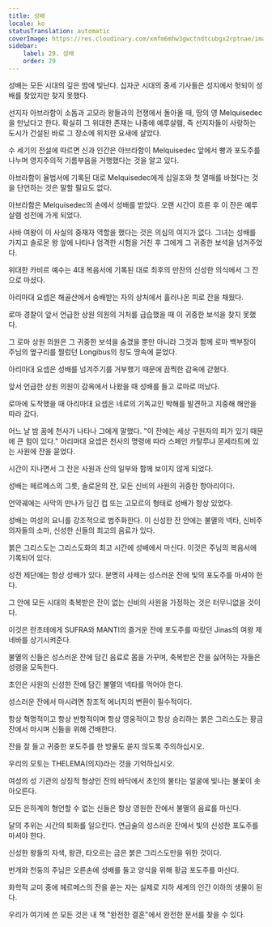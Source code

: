 ```yaml
---
title: 성배
locale: ko
statusTranslation: automatic
coverImage: https://res.cloudinary.com/xmfm6mhw3gwctndtcubgx2rptnae/image/upload/v1741354419/small_cover_la_gran_rebelion_28716e29d2.webp
sidebar:
    label: 29. 성배
    order: 29
---
```

성배는 모든 시대의 깊은 밤에 빛난다. 십자군 시대의 중세 기사들은 성지에서 헛되이 성배를 찾았지만 찾지 못했다.

선지자 아브라함이 소돔과 고모라 왕들과의 전쟁에서 돌아올 때, 땅의 영 Melquisedec을 만났다고 한다. 확실히 그 위대한 존재는 나중에 예루살렘, 즉 선지자들이 사랑하는 도시가 건설된 바로 그 장소에 위치한 요새에 살았다.

수 세기의 전설에 따르면 신과 인간은 아브라함이 Melquisedec 앞에서 빵과 포도주를 나누며 영지주의적 기름부음을 거행했다는 것을 알고 있다.

아브라함이 율법서에 기록된 대로 Melquisedec에게 십일조와 첫 열매를 바쳤다는 것을 단언하는 것은 말할 필요도 없다.

아브라함은 Melquisedec의 손에서 성배를 받았다. 오랜 시간이 흐른 후 이 잔은 예루살렘 성전에 가게 되었다.

사바 여왕이 이 사실의 중재자 역할을 했다는 것은 의심의 여지가 없다. 그녀는 성배를 가지고 솔로몬 왕 앞에 나타나 엄격한 시험을 거친 후 그에게 그 귀중한 보석을 넘겨주었다.

위대한 카비르 예수는 4대 복음서에 기록된 대로 최후의 만찬의 신성한 의식에서 그 잔으로 마셨다.

아리마대 요셉은 해골산에서 숭배받는 자의 상처에서 흘러나온 피로 잔을 채웠다.

로마 경찰이 앞서 언급한 상원 의원의 거처를 급습했을 때 이 귀중한 보석을 찾지 못했다.

그 로마 상원 의원은 그 귀중한 보석을 숨겼을 뿐만 아니라 그것과 함께 로마 백부장이 주님의 옆구리를 찔렀던 Longibus의 창도 땅속에 묻었다.

아리마대 요셉은 성배를 넘겨주기를 거부했기 때문에 끔찍한 감옥에 갇혔다.

앞서 언급한 상원 의원이 감옥에서 나왔을 때 성배를 들고 로마로 떠났다.

로마에 도착했을 때 아리마대 요셉은 네로의 기독교인 박해를 발견하고 지중해 해안을 따라 갔다.

어느 날 밤 꿈에 천사가 나타나 그에게 말했다. "이 잔에는 세상 구원자의 피가 있기 때문에 큰 힘이 있다." 아리마대 요셉은 천사의 명령에 따라 스페인 카탈루냐 몬세라트에 있는 사원에 잔을 묻었다.

시간이 지나면서 그 잔은 사원과 산의 일부와 함께 보이지 않게 되었다.

성배는 헤르메스의 그릇, 솔로몬의 잔, 모든 신비의 사원의 귀중한 항아리이다.

언약궤에는 사막의 만나가 담긴 컵 또는 고모르의 형태로 성배가 항상 있었다.

성배는 여성의 요니를 강조적으로 범주화한다. 이 신성한 잔 안에는 불멸의 넥타, 신비주의자들의 소마, 신성한 신들의 최고의 음료가 있다.

붉은 그리스도는 그리스도화의 최고 시간에 성배에서 마신다. 이것은 주님의 복음서에 기록되어 있다.

성전 제단에는 항상 성배가 있다. 분명히 사제는 성스러운 잔에 빛의 포도주를 마셔야 한다.

그 안에 모든 시대의 축복받은 잔이 없는 신비의 사원을 가정하는 것은 터무니없을 것이다.

이것은 란초테에게 SUFRA와 MANTI의 즐거운 잔에 포도주를 따랐던 Jinas의 여왕 제네바를 상기시켜준다.

불멸의 신들은 성스러운 잔에 담긴 음료로 몸을 가꾸며, 축복받은 잔을 싫어하는 자들은 성령을 모독한다.

초인은 사원의 신성한 잔에 담긴 불멸의 넥타를 먹어야 한다.

성스러운 잔에서 마시려면 창조적 에너지의 변환이 필수적이다.

항상 혁명적이고 항상 반항적이며 항상 영웅적이고 항상 승리하는 붉은 그리스도는 황금 잔에서 마시며 신들을 위해 건배한다.

잔을 잘 들고 귀중한 포도주를 한 방울도 쏟지 않도록 주의하십시오.

우리의 모토는 THELEMA(의지)라는 것을 기억하십시오.

여성의 성 기관의 상징적 형상인 잔의 바닥에서 초인의 불타는 얼굴에 빛나는 불꽃이 솟아오른다.

모든 은하계의 형언할 수 없는 신들은 항상 영원한 잔에서 불멸의 음료를 마신다.

달의 추위는 시간의 퇴화를 일으킨다. 연금술의 성스러운 잔에서 빛의 신성한 포도주를 마셔야 한다.

신성한 왕들의 자색, 왕관, 타오르는 금은 붉은 그리스도만을 위한 것이다.

번개와 천둥의 주님은 오른손에 성배를 들고 양식을 위해 황금 포도주를 마신다.

화학적 교미 중에 헤르메스의 잔을 쏟는 자는 실제로 지하 세계의 인간 이하의 생물이 된다.

우리가 여기에 쓴 모든 것은 내 책 "완전한 결혼"에서 완전한 문서를 찾을 수 있다.


